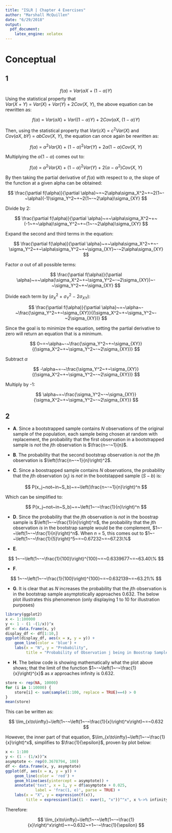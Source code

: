 ```yaml
---
title: "ISLR | Chapter 4 Exercises"
author: "Marshall McQuillen"
date: "6/29/2018"
output: 
  pdf_document: 
    latex_engine: xelatex
---
```


# Conceptual

## 1

$$
f(\alpha)~=~Var(\alpha X~+~(1~-~\alpha)Y)
$$
Using the statistical property that $Var(X~+~Y)~=~Var(X)~+~Var(Y)~+~2Cov(X,~Y)$, the above equation can be rewritten as:

$$
f(\alpha)~=~Var(\alpha X)~+~Var((1~-~\alpha)Y)~+~2Cov(\alpha X,~(1~-~\alpha)Y)
$$

Then, using the statistical property that $Var(cX)~=~c^2Var(X)$ and $Cov(aX,~bY)~=~abCov(X,~Y)$, the equation can once again be rewritten as:

$$
f(\alpha)~=~\alpha^2Var(X)~+~(1~-~\alpha)^2Var(Y)~+~2\alpha(1~-~\alpha)Cov(X,~Y)
$$

Multiplying the $\alpha(1~-~\alpha)$ comes out to:

$$
f(\alpha)~=~\alpha^2Var(X)~+~(1~-~\alpha)^2Var(Y)~+~2(\alpha~-~\alpha^2)Cov(X,~Y)
$$

By then taking the partial derivative of $f(\alpha)$ with respect to $\alpha$, the slope of the function at a given alpha can be obtained:

$$
\frac{\partial f(\alpha)}{\partial \alpha}~=~2\alpha\sigma_X^2~+~2(1~-~\alpha)(-1)\sigma_Y^2~+~2(1~-~2\alpha)\sigma_{XY}
$$

Divide by 2:

$$
\frac{\partial f(\alpha)}{\partial \alpha}~=~\alpha\sigma_X^2~+~(-1~+~\alpha)\sigma_Y^2~+~(1~-~2\alpha)\sigma_{XY}
$$

Expand the second and third terms in the equation:

$$
\frac{\partial f(\alpha)}{\partial \alpha}~=~\alpha\sigma_X^2~+~-\sigma_Y^2~+~\alpha\sigma_Y^2~+~\sigma_{XY}~-~2\alpha\sigma_{XY}
$$

Factor $\alpha$ out of all possible terms:

$$
\frac{\partial f(\alpha)}{\partial \alpha}~=~\alpha(\sigma_X^2~+~\sigma_Y^2~-~2\sigma_{XY})~-~\sigma_Y^2~+~\sigma_{XY}
$$

Divide each term by $(\sigma_X^2~+~\sigma_Y^2~-~2\sigma_{XY})$:

$$
\frac{\partial f(\alpha)}{\partial \alpha}~=~\alpha~-~\frac{\sigma_Y^2~+~\sigma_{XY}}{(\sigma_X^2~+~\sigma_Y^2~-~2\sigma_{XY})}
$$

Since the goal is to minimize the equation, setting the partial derivative to zero will return an equation that is a minimum.

$$
0~=~\alpha~-~\frac{\sigma_Y^2~+~\sigma_{XY}}{(\sigma_X^2~+~\sigma_Y^2~-~2\sigma_{XY})}
$$

Subtract $\alpha$

$$
-\alpha~=-~\frac{\sigma_Y^2~+~\sigma_{XY}}{(\sigma_X^2~+~\sigma_Y^2~-~2\sigma_{XY})}
$$

Multiply by -1:

$$
\alpha~=~\frac{\sigma_Y^2~-~\sigma_{XY}}{\sigma_X^2~+~\sigma_Y^2~-~2\sigma_{XY}}
$$

## 2

* **A**. Since a bootstrapped sample contains $N$ observations of the original sample of the population, each sample being chosen at random with replacement, the probability that the first observation in a bootstrapped sample is *not* the $j$th observation is $\frac{n~-~1}{n}$.

* **B**. The probability that the second bootstrap observation is *not* the $j$th observation is $\left(\frac{n~-~1}{n}\right)^2$.

* **C**. Since a boostrapped sample contains $N$ observations, the probability that the $j$th observation ($x_j$) is *not* in the bootstapped sample ($S-b$) is:

$$
P(x_j~not~in~S_b)~=~\left(\frac{n~-~1}{n}\right)^n
$$

\setlength{\leftskip}{2cm}

Which can be simplified to:

\setlength{\leftskip}{0pt}

$$
P(x_j~not~in~S_b)~=~\left(1~-~\frac{1}{n}\right)^n
$$

* **D**. Since the probability that the $j$th observation is *not* in the boostrap sample is $\left(1~-~\frac{1}{n}\right)^n$, the probability that the $j$th observation *is* in the bootstrap sample would be the complement, $1~-~\left(1~-~\frac{1}{n}\right)^n$. When $n~=~5$, this comes out to $1~-~\left(1~-~\frac{1}{5}\right)^5~=~0.67232~=~67.23\%$

* **E**.

$$
1~-~\left(1~-~\frac{1}{100}\right)^{100}~=~0.6339677~=~63.40\%
$$

* **F**.

$$
1~-~\left(1~-~\frac{1}{100}\right)^{100}~=~0.632139~=~63.21\%
$$

* **G**. It is clear that as $N$ increases the probability that the $j$th observation is in the bootstrap sample asymptotically approaches 0.632. The below plot illustrates this phenomenon (only displaying 1 to 10 for illustration purposes)

```r
library(ggplot2)
x <- 1:100000
y <- 1 - (1 -(1/x))^x
df <- data.frame(x, y)
display_df <- df[1:10,]
ggplot(display_df, aes(x = x, y = y)) +
    geom_line(color = 'blue') +
    labs(x = "N", y = "Probability",
         title = "Probability of Observation j being in Boostrap Sample")
```

* **H**. The below code is showing mathematically what the plot above shows; that the limit of the function $1~-~\left(1~-~\frac{1}{x}\right)^{x}$ as $x$ approaches infinity is 0.632.

```r
store <- rep(NA, 10000)
for (i in 1:10000) {
    store[i] <- sum(sample(1:100, replace = TRUE)==4) > 0
}
mean(store)
```

This can be written as:

$$
\lim_{x\to\infty}~\left(1~-~\left(1~-~\frac{1}{x}\right)^x\right)~=~0.632
$$

However, the inner part of that equation, $\lim_{x\to\infty}~\left(1~-~\frac{1}{x}\right)^x$, simplifies to $\frac{1}{\epsilon}$, proven by plot below:

```r
x <- 1:100
y <- (1 - (1/x))^x
asymptote <- rep(0.3678794, 100)
df <- data.frame(x, y, asymptote)
ggplot(df, aes(x = x, y = y)) +
    geom_line(color = 'red') +
    geom_hline(aes(yintercept = asymptote)) +
    annotate('text', x = 1, y = df$asymptote + 0.025,
             label = 'frac(1, e)', parse = TRUE) +
    labs(x = "X", y = expression(f(x)),
         title = expression(lim((1 - over(1, "x"))^"x", x %->% infinity)))
```

\setlength{\leftskip}{2cm}

Therefore:

\setlength{\leftskip}{0pt}

$$
\lim_{x\to\infty}~\left(1~-~\left(1~-~\frac{1}{x}\right)^x\right)~=~0.632~=1~-~\frac{1}{\epsilon}
$$